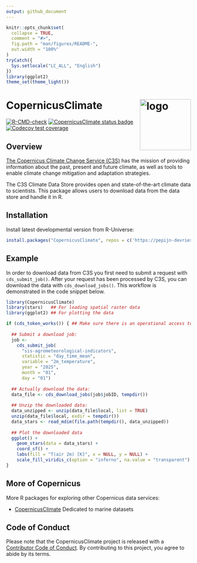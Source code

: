 ```yaml
---
output: github_document
---
```


```r
knitr::opts_chunk$set(
  collapse = TRUE,
  comment = "#>",
  fig.path = "man/figures/README-",
  out.width = "100%"
)
tryCatch({
  Sys.setlocale("LC_ALL", "English")
})
library(ggplot2)
theme_set(theme_light())
```

# CopernicusClimate <img src="man/figures/logo.svg" align="right" height="139" copyright="cc-sa" alt="logo" />

<!-- badges: start -->
[![R-CMD-check](https://github.com/pepijn-devries/CopernicusClimate/actions/workflows/R-CMD-check.yaml/badge.svg)](https://github.com/pepijn-devries/CopernicusClimate/actions/workflows/R-CMD-check.yaml)
[![CopernicusClimate status badge](https://pepijn-devries.r-universe.dev/badges/CopernicusClimate)](https://pepijn-devries.r-universe.dev/CopernicusClimate)
[![Codecov test coverage](https://codecov.io/gh/pepijn-devries/CopernicusClimate/graph/badge.svg)](https://app.codecov.io/gh/pepijn-devries/CopernicusClimate)
<!-- badges: end -->

## Overview

[The Copernicus Climate Change Service (C3S)](https://climate.copernicus.eu/) has the mission of
providing information about the past, present and future climate, as well as tools to enable
climate change mitigation and adaptation strategies.

The C3S Climate Data Store provides open and state-of-the-art climate data to scientists. This
package allows users to download data from the data store and handle it in R.

## Installation

Install latest developmental version from R-Universe:

```r
install.packages("CopernicusClimate", repos = c('https://pepijn-devries.r-universe.dev', 'https://cloud.r-project.org'))
```

## Example

In order to download data from C3S you first need to submit a request with `cds_submit_job()`.
After your request has been processed by C3S, you can download the data with `cds_download_jobs()`.
This workflow is demonstrated in the code snippet below.

```r
library(CopernicusClimate)
library(stars)   ## For loading spatial raster data
library(ggplot2) ## For plotting the data

if (cds_token_works()) { ## Make sure there is an operational access token
  
  ## Submit a download job:
  job <-
    cds_submit_job(
      "sis-agrometeorological-indicators",
      statistic = "day_time_mean",
      variable = "2m_temperature",
      year = "2025",
      month = "01",
      day = "01")
  
  ## Actually download the data:
  data_file <- cds_download_jobs(job$jobID, tempdir())
  
  ## Unzip the downloaded data:
  data_unzipped <- unzip(data_file$local, list = TRUE)
  unzip(data_file$local, exdir = tempdir())
  data_stars <- read_mdim(file.path(tempdir(), data_unzipped))
  
  ## Plot the downloaded data
  ggplot() +
    geom_stars(data = data_stars) +
    coord_sf() +
    labs(fill = "T(air 2m) [K]", x = NULL, y = NULL) +
    scale_fill_viridis_c(option = "inferno", na.value = "transparent")
}
```

## More of Copernicus

More R packages for exploring other Copernicus data services:

 * [CopernicusClimate](https://github.com/pepijn-devries/CopernicusClimate)
 Dedicated to marine datasets

## Code of Conduct

Please note that the CopernicusClimate project is released with a [Contributor Code of Conduct](https://contributor-covenant.org/version/2/1/CODE_OF_CONDUCT.html). By contributing to this project, you agree to abide by its terms.
